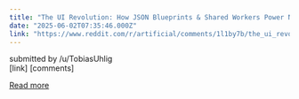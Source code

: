 ```yaml
---
title: "The UI Revolution: How JSON Blueprints & Shared Workers Power Next-Gen AI Interfaces"
date: "2025-06-02T07:35:46.000Z"
link: "https://www.reddit.com/r/artificial/comments/1l1by7b/the_ui_revolution_how_json_blueprints_shared/"
---
```


submitted by    /u/TobiasUhlig  
 [link]   [comments]

[Read more](https://www.reddit.com/r/artificial/comments/1l1by7b/the_ui_revolution_how_json_blueprints_shared/)
